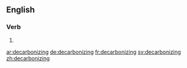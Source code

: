 ==English==

===Verb===
{{head|en|present participle}}

# {{present participle of|decarbonize|lang=en|nocat=1}}

[[ar:decarbonizing]]
[[de:decarbonizing]]
[[fr:decarbonizing]]
[[sv:decarbonizing]]
[[zh:decarbonizing]]